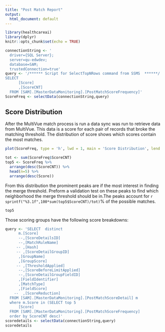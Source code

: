 ```yaml
---
title: "Post Match Report"
output:
  html_document: default
---
```


```r
library(healthcareai)
library(dplyr)
knitr::opts_chunk$set(echo = TRUE)

connectionString <- '
  driver={SQL Server};
  server=qu-edwdev;
  database=SAM;
  trustedConnection=true'
query <- '/****** Script for SelectTopNRows command from SSMS  ******/
SELECT 
      [Score]
      ,[ScoreCNT]
  FROM [SAM].[MasterDataMonitoring].[PostMatchScoreFrequency]'
ScoreFreq <- selectData(connectionString,query)
```

## Score Distribution



After the MultiVue match process is run a data sync was run to retrieve data from MultiVue.  This data is a score for each pair of records that broke the matching threshold. The distribution of score shows which scores contain the most matches.


```r
plot(ScoreFreq, type = 'h', lwd = 1, main = 'Score Distribution', lend = 'square' )
```

 

```r
tot <- sum(ScoreFreq$ScoreCNT)
top5 <- ScoreFreq %>%
  arrange(desc(ScoreCNT)) %>%
  head(n=5) %>%
  arrange(desc(Score))
```
From this distribution the prominent peaks are if the most interest in finding the merge threshold. Preform a validation test on these peaks to find which neighborhood the merge threshold should be in.The peaks account for `r sprintf("%3.1f",100*sum(top5$ScoreCNT)/tot)`% of the possible matches.


```r
top5

```

Those scoring groups have the following score breakdowns:

```r
query <- 'SELECT  distinct
      m.[Score]
      --,[ScoreDetailsID]
      --,[MatchRuleName]
     -- ,[Hash]
     -- ,[ScoreDetailGroupID]
      ,[GroupName]
      ,[GroupScore]
     -- ,[ThresholdApplied]
      --,[ScoreBeforeLimitApplied]
      --,[ScoreDetailGroupFieldID]
      ,[FieldIdentifier]
      ,[MatchType]
      ,[FieldScore]
    --  ,[ScoreReduction]
  FROM [SAM].[MasterDataMonitoring].[PostMatchScoreDetail] m
  where m.Score in (SELECT top 5
      [Score]
  FROM [SAM].[MasterDataMonitoring].[PostMatchScoreFrequency] 
  order by ScoreCNT desc)'
scoredetails <- selectData(connectionString,query)
scoredetails
```